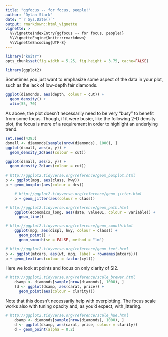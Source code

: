```yaml
---
title: "ggfocus -- for focus, people!"
author: "Dylan Stark"
date: "`r Sys.Date()`"
output: rmarkdown::html_vignette
vignette: >
  %\VignetteIndexEntry{ggfocus -- for focus, people!}
  %\VignetteEngine{knitr::rmarkdown}
  %\VignetteEncoding{UTF-8}
---
```


```r
library("knitr")
opts_chunk$set(fig.width = 5.25, fig.height = 3.75, cache=FALSE)
```

```r
library(ggplot2)
```

Sometimes you just want to emphasize some aspect of the data in your plot, such as the lack of low-depth fair diamonds.

```r
ggplot(diamonds, aes(depth, colour = cut)) +
  geom_density() +
  xlim(55, 70)
```

As above, the plot doesn't necessarily need to be very "busy" to benefit from some focus.
Though, if it were busier, like the following 2-D density plot, the focus is more of a requirement in order to highlight an underlying trend.

```r
set.seed(4393)
dsmall <- diamonds[sample(nrow(diamonds), 1000), ]
ggplot(dsmall, aes(x, y)) +
  geom_density_2d(aes(colour = cut))
```

```r
ggplot(dsmall, aes(x, y)) +
  geom_density_2d(aes(colour = cut))
```

```r
# http://ggplot2.tidyverse.org/reference/geom_boxplot.html
p <- ggplot(mpg, aes(class, hwy))
p + geom_boxplot(aes(colour = drv))
```




```r
	# http://ggplot2.tidyverse.org/reference/geom_jitter.html
	p + geom_jitter(aes(colour = class))
```

```r
# http://ggplot2.tidyverse.org/reference/geom_path.html
	ggplot(economics_long, aes(date, value01, colour = variable)) +
  	  geom_line()
```

```r
# http://ggplot2.tidyverse.org/reference/geom_smooth.html
	ggplot(mpg, aes(displ, hwy, colour = class)) +
  	  geom_point() +
  	  geom_smooth(se = FALSE, method = "lm")
```

```r
# http://ggplot2.tidyverse.org/reference/geom_text.html
p <- ggplot(mtcars, aes(wt, mpg, label = rownames(mtcars)))
p + geom_text(aes(colour = factor(cyl)))
```

Here we look at points and focus on only clarity of SI2.

```r
# http://ggplot2.tidyverse.org/reference/scale_brewer.html
	dsamp <- diamonds[sample(nrow(diamonds), 1000), ]
	(d <- ggplot(dsamp, aes(carat, price)) +
	  geom_point(aes(colour = clarity)))
```

Note that this doesn't necessarily help with overplotting.
The focus scale works also with tuning opacity and, as you'd expect, with jittering.

```r
# http://ggplot2.tidyverse.org/reference/scale_hue.html
	dsamp <- diamonds[sample(nrow(diamonds), 1000), ]
	d <- ggplot(dsamp, aes(carat, price, colour = clarity))
	d + geom_point(alpha = 0.2)
```

